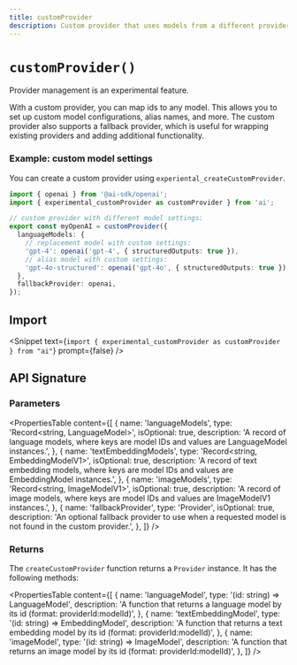 ```yaml
---
title: customProvider
description: Custom provider that uses models from a different provider (API Reference)
---
```


# `customProvider()`

<Note type="warning">Provider management is an experimental feature.</Note>

With a custom provider, you can map ids to any model.
This allows you to set up custom model configurations, alias names, and more.
The custom provider also supports a fallback provider, which is useful for
wrapping existing providers and adding additional functionality.

### Example: custom model settings

You can create a custom provider using `experiental_createCustomProvider`.

```ts
import { openai } from '@ai-sdk/openai';
import { experimental_customProvider as customProvider } from 'ai';

// custom provider with different model settings:
export const myOpenAI = customProvider({
  languageModels: {
    // replacement model with custom settings:
    'gpt-4': openai('gpt-4', { structuredOutputs: true }),
    // alias model with custom settings:
    'gpt-4o-structured': openai('gpt-4o', { structuredOutputs: true }),
  },
  fallbackProvider: openai,
});
```

## Import

<Snippet
  text={`import { experimental_customProvider as customProvider } from "ai"`}
  prompt={false}
/>

## API Signature

### Parameters

<PropertiesTable
  content={[
    {
      name: 'languageModels',
      type: 'Record<string, LanguageModel>',
      isOptional: true,
      description:
        'A record of language models, where keys are model IDs and values are LanguageModel instances.',
    },
    {
      name: 'textEmbeddingModels',
      type: 'Record<string, EmbeddingModelV1<string>>',
      isOptional: true,
      description:
        'A record of text embedding models, where keys are model IDs and values are EmbeddingModel<string> instances.',
    },
    {
      name: 'imageModels',
      type: 'Record<string, ImageModelV1>',
      isOptional: true,
      description:
        'A record of image models, where keys are model IDs and values are ImageModelV1 instances.',
    },
    {
      name: 'fallbackProvider',
      type: 'Provider',
      isOptional: true,
      description:
        'An optional fallback provider to use when a requested model is not found in the custom provider.',
    },
  ]}
/>

### Returns

The `createCustomProvider` function returns a `Provider` instance. It has the following methods:

<PropertiesTable
  content={[
    {
      name: 'languageModel',
      type: '(id: string) => LanguageModel',
      description:
        'A function that returns a language model by its id (format: providerId:modelId)',
    },
    {
      name: 'textEmbeddingModel',
      type: '(id: string) => EmbeddingModel<string>',
      description:
        'A function that returns a text embedding model by its id (format: providerId:modelId)',
    },
    {
      name: 'imageModel',
      type: '(id: string) => ImageModel',
      description:
        'A function that returns an image model by its id (format: providerId:modelId)',
    },
  ]}
/>
